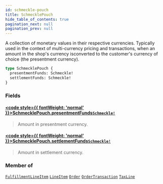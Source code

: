 ```yaml
---
id: schmeckle-pouch
title: SchmecklePouch
hide_table_of_contents: true
pagination_next: null
pagination_prev: null
---
```








A collection of monetary values in their respective currencies. Typically used in the context of multi-currency pricing
and transactions, when an amount in the shop's currency isconverted to the customer's currency of choice
(the presentment currency).

```graphql
type SchmecklePouch {
  presentmentFunds: Schmeckle!
  settlementFunds: Schmeckle!
}
```


### Fields

#### [<code style={{ fontWeight: 'normal' }}>SchmecklePouch.<b>presentmentFunds</b></code>](#)<Bullet />[`Schmeckle!`](/objects/schmeckle) <Badge class="secondary" text="non-null"/> <Badge class="secondary" text="object"/>
> Amount in presentment currency.
> 

#### [<code style={{ fontWeight: 'normal' }}>SchmecklePouch.<b>settlementFunds</b></code>](#)<Bullet />[`Schmeckle!`](/objects/schmeckle) <Badge class="secondary" text="non-null"/> <Badge class="secondary" text="object"/>
> Amount in settlement currency.
> 



### Member of

[`FulfillmentLineItem`](/objects/fulfillment-line-item)  <Badge class="secondary" text="object"/><Bullet />[`LineItem`](/objects/line-item)  <Badge class="secondary" text="object"/><Bullet />[`Order`](/objects/order)  <Badge class="secondary" text="object"/><Bullet />[`OrderTransaction`](/objects/order-transaction)  <Badge class="secondary" text="object"/><Bullet />[`TaxLine`](/objects/tax-line)  <Badge class="secondary" text="object"/>



